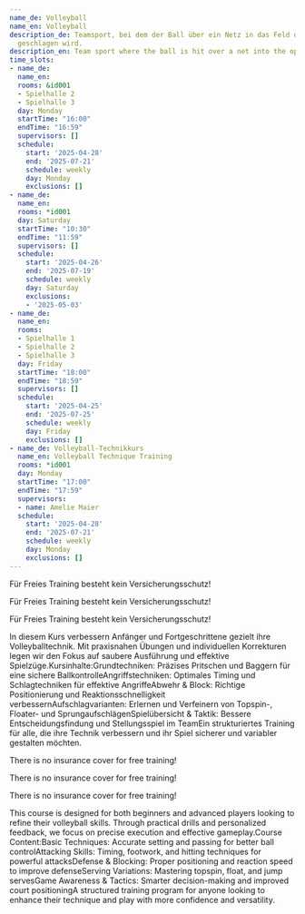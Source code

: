 ```yaml
---
name_de: Volleyball
name_en: Volleyball
description_de: Teamsport, bei dem der Ball über ein Netz in das Feld des Gegners
  geschlagen wird.
description_en: Team sport where the ball is hit over a net into the opponent's court.
time_slots:
- name_de:
  name_en:
  rooms: &id001
  - Spielhalle 2
  - Spielhalle 3
  day: Monday
  startTime: "16:00"
  endTime: "16:59"
  supervisors: []
  schedule:
    start: '2025-04-28'
    end: '2025-07-21'
    schedule: weekly
    day: Monday
    exclusions: []
- name_de:
  name_en:
  rooms: *id001
  day: Saturday
  startTime: "10:30"
  endTime: "11:59"
  supervisors: []
  schedule:
    start: '2025-04-26'
    end: '2025-07-19'
    schedule: weekly
    day: Saturday
    exclusions:
    - '2025-05-03'
- name_de:
  name_en:
  rooms:
  - Spielhalle 1
  - Spielhalle 2
  - Spielhalle 3
  day: Friday
  startTime: "18:00"
  endTime: "18:59"
  supervisors: []
  schedule:
    start: '2025-04-25'
    end: '2025-07-25'
    schedule: weekly
    day: Friday
    exclusions: []
- name_de: Volleyball-Technikkurs
  name_en: Volleyball Technique Training
  rooms: *id001
  day: Monday
  startTime: "17:00"
  endTime: "17:59"
  supervisors:
  - name: Amelie Maier
  schedule:
    start: '2025-04-28'
    end: '2025-07-21'
    schedule: weekly
    day: Monday
    exclusions: []
---
```


<Locale value="de">
 

 Für Freies Training besteht kein Versicherungsschutz! 

 Für Freies Training besteht kein Versicherungsschutz! 

 Für Freies Training besteht kein Versicherungsschutz! 

 In diesem Kurs verbessern Anfänger und Fortgeschrittene gezielt ihre
Volleyballtechnik. Mit praxisnahen Übungen und individuellen Korrekturen legen
wir den Fokus auf saubere Ausführung und effektive
Spielzüge.Kursinhalte:Grundtechniken:&nbsp;Präzises Pritschen und Baggern für
eine sichere BallkontrolleAngriffstechniken:&nbsp;Optimales Timing und
Schlagtechniken für effektive AngriffeAbwehr &amp; Block:&nbsp;Richtige
Positionierung und Reaktionsschnelligkeit
verbessernAufschlagvarianten:&nbsp;Erlernen und Verfeinern von Topspin-,
Floater- und SprungaufschlägenSpielübersicht &amp; Taktik:&nbsp;Bessere
Entscheidungsfindung und Stellungsspiel im TeamEin strukturiertes Training für
alle, die ihre Technik verbessern und ihr Spiel sicherer und variabler gestalten
möchten.

</Locale>
<Locale value="en">
 

 There is no insurance cover for free training! 

 There is no insurance cover for free training! 

 There is no insurance cover for free training! 

 This course is designed for both beginners and advanced players looking to
refine their volleyball skills. Through practical drills and personalized
feedback, we focus on precise execution and effective gameplay.Course
Content:Basic Techniques:&nbsp;Accurate setting and passing for better ball
controlAttacking Skills:&nbsp;Timing, footwork, and hitting techniques for
powerful attacksDefense &amp; Blocking:&nbsp;Proper positioning and reaction
speed to improve defenseServing Variations:&nbsp;Mastering topspin, float, and
jump servesGame Awareness &amp; Tactics:&nbsp;Smarter decision-making and
improved court positioningA structured training program for anyone looking to
enhance their technique and play with more confidence and versatility.

</Locale>
